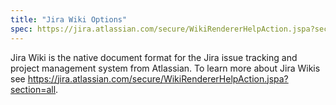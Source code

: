 ```yaml
---
title: "Jira Wiki Options"
spec: https://jira.atlassian.com/secure/WikiRendererHelpAction.jspa?section=all
---
```


Jira Wiki is the native document format for the Jira issue tracking and project management system from Atlassian. To learn more about Jira Wikis see <https://jira.atlassian.com/secure/WikiRendererHelpAction.jspa?section=all>.
